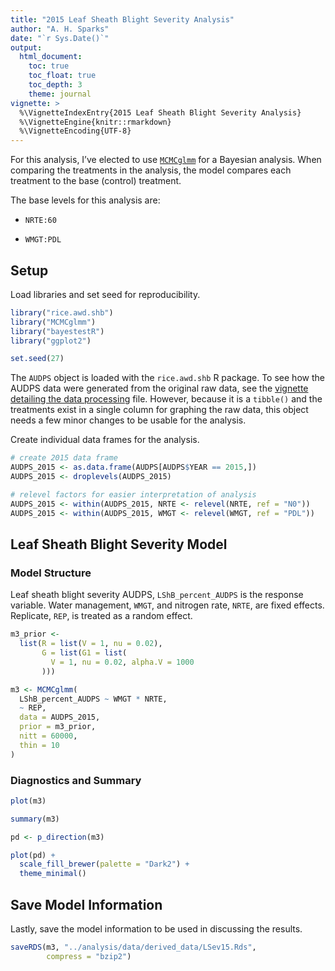 ```yaml
---
title: "2015 Leaf Sheath Blight Severity Analysis"
author: "A. H. Sparks"
date: "`r Sys.Date()`"
output:
  html_document:
    toc: true
    toc_float: true
    toc_depth: 3
    theme: journal
vignette: >
  %\VignetteIndexEntry{2015 Leaf Sheath Blight Severity Analysis}
  %\VignetteEngine{knitr::rmarkdown}
  %\VignetteEncoding{UTF-8}
---
```


For this analysis, I've elected to use [`MCMCglmm`](https://cran.r-project.org/package=MCMCglmm) for a Bayesian analysis.
When comparing the treatments in the analysis, the model compares each treatment to the base (control) treatment.

The base levels for this analysis are:

  - `NRTE:60`

  - `WMGT:PDL`

## Setup

Load libraries and set seed for reproducibility.

```r
library("rice.awd.shb")
library("MCMCglmm")
library("bayestestR")
library("ggplot2")

set.seed(27)
```

The `AUDPS` object is loaded with the `rice.awd.shb` R package. To see how the AUDPS data were generated from the original raw data, see the [vignette detailing the data processing](a02_Data_preprocessing.html) file.
However, because it is a `tibble()` and the treatments exist in a single column for graphing the raw data, this object needs a few minor changes to be usable for the analysis.

Create individual data frames for the analysis.

```r
# create 2015 data frame
AUDPS_2015 <- as.data.frame(AUDPS[AUDPS$YEAR == 2015,])
AUDPS_2015 <- droplevels(AUDPS_2015)

# relevel factors for easier interpretation of analysis
AUDPS_2015 <- within(AUDPS_2015, NRTE <- relevel(NRTE, ref = "N0"))
AUDPS_2015 <- within(AUDPS_2015, WMGT <- relevel(WMGT, ref = "PDL"))
```

## Leaf Sheath Blight Severity Model

### Model Structure

Leaf sheath blight severity AUDPS, `LShB_percent_AUDPS` is the response variable.
Water management, `WMGT`, and nitrogen rate, `NRTE`, are fixed effects.
Replicate, `REP`, is treated as a random effect.

```r
m3_prior <-
  list(R = list(V = 1, nu = 0.02),
       G = list(G1 = list(
         V = 1, nu = 0.02, alpha.V = 1000
       )))

m3 <- MCMCglmm(
  LShB_percent_AUDPS ~ WMGT * NRTE,
  ~ REP,
  data = AUDPS_2015,
  prior = m3_prior,
  nitt = 60000,
  thin = 10
)
```

### Diagnostics and Summary

```r
plot(m3)

summary(m3)

pd <- p_direction(m3)

plot(pd) +
  scale_fill_brewer(palette = "Dark2") +
  theme_minimal()
```

## Save Model Information

Lastly, save the model information to be used in discussing the results.

```r
saveRDS(m3, "../analysis/data/derived_data/LSev15.Rds",
        compress = "bzip2")
```
